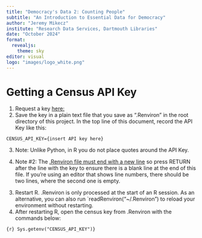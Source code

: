 ---
title: "Democracy's Data 2: Counting People"
subtitle: "An Introduction to Essential Data for Democracy"
author: "Jeremy Mikecz"
institute: "Research Data Services, Dartmouth Libraries"
date: "October 2024"
format: 
  revealjs:
    theme: sky
editor: visual
logo: "images/logo_white.png"
---

# Getting a Census API Key {.scrollable}

1.  Request a key [here:](https://api.census.gov/data/key_signup.html)
2.  Save the key in a plain text file that you save as ".Renviron" in the root directory of this project. In the top line of this document, record the API Key like this:

`CENSUS_API_KEY={insert API key here}`

3.  Note: Unlike Python, in R you do not place quotes around the API Key.

<!-- -->

4.  Note #2: The [.Renviron file must end with a new line](https://rstats.wtf/r-startup.html) so press RETURN after the line with the key to ensure there is a blank line at the end of this file. If you're using an editor that shows line numbers, there should be two lines, where the second one is empty.

<!-- -->

3.  Restart R. .Renviron is only processed at the start of an R session. As an alternative, you can also run \`readRenviron("\~/.Renviron") to reload your environment without restarting.
4.  After restarting R, open the census key from .Renviron with the commands below:

`{r} Sys.getenv("CENSUS_API_KEY")}`

## 
